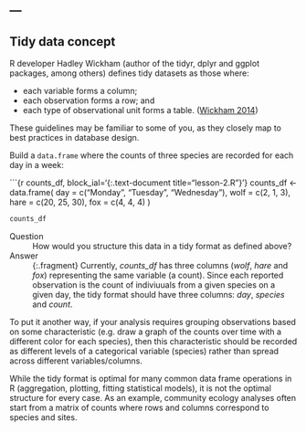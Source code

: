 ---
---

## Tidy data concept

R developer Hadley Wickham (author of the tidyr, dplyr and ggplot packages, among others) defines tidy datasets as those where:

* each variable forms a column;
* each observation forms a row; and
* each type of observational unit forms a table. ([Wickham 2014](http://www.jstatsoft.org/v59/i10/paper))

These guidelines may be familiar to some of you, as they closely map to best practices in database design.

<!--split-->

Build a `data.frame` where the counts of three species are recorded for each day in a week:

```{r counts_df, block_ial='{:.text-document title="lesson-2.R"}'}
counts_df <- data.frame(
  day = c("Monday", "Tuesday", "Wednesday"),
  wolf = c(2, 1, 3),
  hare = c(20, 25, 30),
  fox = c(4, 4, 4)
)

```r
counts_df
```

<!--split-->

Question
: How would you structure this data in a tidy format as defined above?

Answer
: {:.fragment} Currently, *counts_df* has three columns (*wolf*, *hare* and *fox*) representing the same variable (a count). Since each reported observation is the count of indiviuuals from a given species on a given day, the tidy format should have three columns: *day*, *species* and *count*.

<aside class="notes" markdown="block">

To put it another way, if your analysis requires grouping observations based on some characteristic (e.g. draw a graph of the counts over time with a different color for each species), then this characteristic should be recorded as different levels of a categorical variable (species) rather than spread across different variables/columns. 

While the tidy format is optimal for many common data frame operations in R (aggregation, plotting, fitting statistical models), it is not the optimal structure for every case. As an example, community ecology analyses often start from a matrix of counts where rows and columns correspond to species and sites.

</aside>
